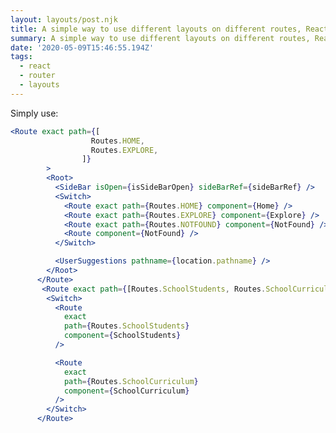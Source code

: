 ```yaml
---
layout: layouts/post.njk
title: A simple way to use different layouts on different routes, React Router 5
summary: A simple way to use different layouts on different routes, React Router 5
date: '2020-05-09T15:46:55.194Z'
tags:
  - react
  - router
  - layouts
---
```

Simply use:

```jsx
<Route exact path={[
                  Routes.HOME,
                  Routes.EXPLORE,
                ]}
        >
        <Root>
          <SideBar isOpen={isSideBarOpen} sideBarRef={sideBarRef} />
          <Switch>
            <Route exact path={Routes.HOME} component={Home} />
            <Route exact path={Routes.EXPLORE} component={Explore} />
            <Route exact path={Routes.NOTFOUND} component={NotFound} />
            <Route component={NotFound} />
          </Switch>

          <UserSuggestions pathname={location.pathname} />
        </Root>
      </Route>
       <Route exact path={[Routes.SchoolStudents, Routes.SchoolCurriculum]}>
        <Switch>
          <Route
            exact
            path={Routes.SchoolStudents}
            component={SchoolStudents}
          />

          <Route
            exact
            path={Routes.SchoolCurriculum}
            component={SchoolCurriculum}
          />
        </Switch>
      </Route>
```
